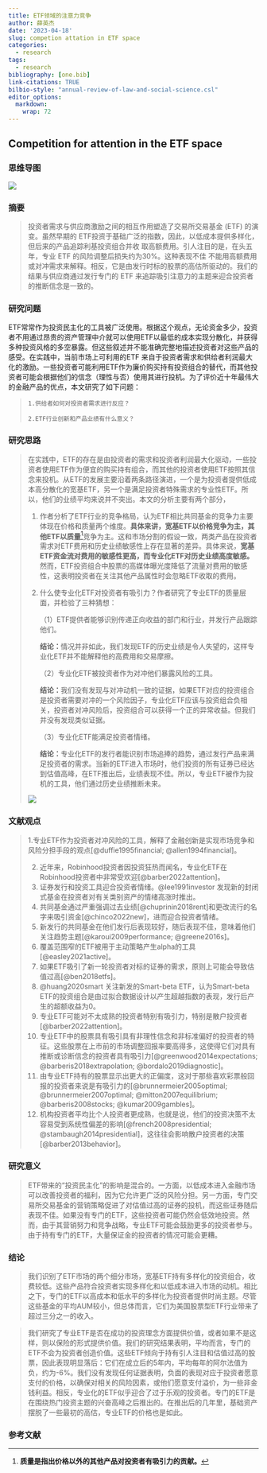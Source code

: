 ```yaml
---
title: ETF领域的注意力竞争
author: 薛英杰
date: '2023-04-18'
slug: competion attation in ETF space
categories:
  - research
tags:
  - research
bibliography: [one.bib]
link-citations: TRUE
bilbio-style: "annual-review-of-law-and-social-science.csl"
editor_options: 
  markdown: 
    wrap: 72
---
```


## Competition for attention in the ETF space

### 思维导图

![](images/1697197219595.png)

### 摘要

> 投资者需求与供应商激励之间的相互作用塑造了交易所交易基金 (ETF)
> 的演变。虽然早期的
> ETF投资于基础广泛的指数，因此，以低成本提供多样化，但后来的产品追踪利基投资组合并收
> 取高额费用。引人注目的是，在头五年，专业 ETF
> 的风险调整后损失约为30%。这种表现不佳
> 不能用高额费用或对冲需求来解释。相反，它是由发行时标的股票的高估所驱动的。我们的
> 结果与供应商通过发行专门的 ETF
> 来追踪吸引注意力的主题来迎合投资者的推断信念是一致的。

### 研究问题

ETF常常作为投资民主化的工具被广泛使用。根据这个观点，无论资金多少，投资者不用通过昂贵的资产管理中介就可以使用ETF以最低的成本实现分散化，并获得多种投资风格的多空暴露。但这些叙述并不能准确完整地描述投资者对这些产品的感受。在实践中，当前市场上可利用的ETF
来自于投资者需求和供给者利润最大化的激励。一些投资者可能利用ETF作为廉价购买持有投资组合的替代，而其他投资者可能会根据他们的信念（理性与否）使用其进行投机。为了评价近十年最伟大的金融产品的优点，本文研究了如下问题：

> `1.供给者如何对投资者需求进行反应？`
>
> `2.ETF行业创新和产品业绩有什么意义？`

### **研究思路**

> 在实践中，ETF的存在是由投资者的需求和投资者利润最大化驱动，一些投资者使用ETF作为便宜的购买持有组合，而其他的投资者使用ETF按照其信念来投机。从ETF的发展主要沿着两条路径演进，一个是为投资者提供低成本高分散化的宽基ETF，另一个是满足投资者特殊需求的专业性ETF。所以，他们的业绩平均来说并不突出。本文的分析主要有两个部分，
>
> 1.  作者分析了ETF行业的竞争格局，认为ETF相比共同基金的竞争力主要体现在价格和质量两个维度。**具体来讲，宽基ETF以价格竞争为主，其他ETF以质量**[^1]竞争为主。这和市场分割的假设一致，两类产品在投资者需求对ETF费用和历史业绩敏感性上存在显著的差异。具体来说，**宽基ETF资金流对费用的敏感性更高，而专业化ETF对历史业绩高度敏感。**然而，ETF投资组合中股票的高媒体曝光度降低了流量对费用的敏感性，这表明投资者在关注其他产品属性时会忽略ETF收取的费用。
>
> 2.  什么使专业化ETF对投资者有吸引力？作者研究了专业ETF的质量层面，并检验了三种猜想：
>
>     （1）ETF提供者能够识别传递正向收益的部门和行业，并发行产品跟踪他们。
>
>     **结论：**情况并非如此，我们发现ETF的历史业绩是令人失望的，这样专业化ETF并不能解释他的高费用和交易摩擦。
>
>     （2）专业化ETF被投资者作为对冲他们暴露风险的工具。
>
>     **结论：**我们没有发现与对冲动机一致的证据，如果ETF对应的投资组合是投资者需要对冲的一个风险因子，专业化ETF应该与投资组合负相关，投资者对冲风险后，投资组合可以获得一个正的异常收益。但我们并没有发现类似证据。
>
>     （3）专业化ETF能满足投资者情绪。
>
>     **结论：**专业化ETF的发行者能识别市场追捧的趋势，通过发行产品来满足投资者的需求。当新的ETF进入市场时，他们投资的所有证券已经达到估值高峰，在ETF推出后，业绩表现不佳。所以，专业ETF被作为投机的工具，他们通过历史业绩推断未来。
>
> ![](images/1697247300666.png)

[^1]: **质量是指出价格以外的其他产品对投资者有吸引力的贡献。**

### **文献观点**

> 1.专业ETF作为投资者对冲风险的工具，解释了金融创新是实现市场竞争和风险分担手段的观点[@duffie1995financial;
> @allen1994financial]。
>
> 2.  近年来，Robinhood投资者因投资狂热而闻名，专业化ETF在Robinhood投资者中非常受欢迎[@barber2022attention]。
> 3.  证券发行和投资工具迎合投资者情绪。@lee1991investor
>     发现新的封闭式基金在投资者对有关类别资产的情绪高涨时推出。
> 4.  共同基金通过严重强调过去业绩[@chuprinin2018rent]和更改流行的名字来吸引资金[@chinco2022new]，进而迎合投资者情绪。
> 5.  新发行的共同基金在他们发行后表现较好，随后表现不佳，意味着他们关注趋势主题[@karoui2009performance;
>     @greene2016s]。
> 6.  覆盖范围窄的ETF被用于主动策略产生alpha的工具[@easley2021active]。
> 7.  如果ETF吸引了新一轮投资者对标的证券的需求，原则上可能会导致估值过高[@ben2018etfs]。
> 8.  @huang2020smart 关注新发的Smart-beta ETF，认为Smart-beta
>     ETF的投资组合是由过拟合数据设计以产生超越指数的表现，发行后产生的超额收益为0。
> 9.  专业ETF可能对不太成熟的投资者特别有吸引力，特别是散户投资者[@barber2022attention]。
> 10. 专业ETF中的股票具有吸引具有非理性信念和非标准偏好的投资者的特征。这些股票在上市前的市场调整回报率要高得多，这使得它们对具有推断或诊断信念的投资者具有吸引力[@greenwood2014expectations;
>     @barberis2018extrapolation; @bordalo2019diagnostic]。
> 11. 由专业ETF持有的股票显示出更大的正偏度，这对于那些喜欢彩票般回报的投资者来说是有吸引力的[@brunnermeier2005optimal;
>     @brunnermeier2007optimal; @mitton2007equilibrium;
>     @barberis2008stocks; @kumar2009gambles]。
> 12. 机构投资者平均比个人投资者更成熟，也就是说，他们的投资决策不太容易受到系统性偏差的影响[@french2008presidential;
>     @stambaugh2014presidential]，这往往会影响散户投资者的决策[@barber2013behavior]。

### 研究意义

> ETF带来的“投资民主化”的影响是混合的。一方面，以低成本进入金融市场可以改善投资者的福利，因为它允许更广泛的风险分担。另一方面，专门交易所交易基金的营销策略促进了对估值过高的证券的投机，而这些证券随后表现不佳。如果没有专门的ETF，这些投资者可能仍然会低效地投资。然而，由于其营销努力和竞争战略，专业ETF可能会鼓励更多的投资者参与。由于持有专门的ETF，大量保证金的投资者的情况可能会更糟。

### 结论

> 我们识别了ETF市场的两个细分市场，宽基ETF持有多样化的投资组合，收费较低。这些产品符合投资者实现多样化和以低成本进入市场的动机。相比之下，专门的ETF以高成本和低水平的多样化为投资者提供时尚主题。尽管这些基金的平均AUM较小，但总体而言，它们为美国股票型ETF行业带来了超过三分之一的收入。

> 我们研究了专业ETF是否在成功的投资理念方面提供价值，或者如果不是这样，则以保险的形式提供价值。我们的研究结果表明，平均而言，专门的ETF不会为投资者创造价值。这些ETF倾向于持有引人注目和估值过高的股票，因此表现明显落后：它们在成立后的5年内，平均每年的阿尔法值为负，约为-6%。我们没有发现任何证据表明，负面的表现对应于投资者愿意支付的价格，以确保对相关的风险因素，或他们愿意支付溢价，为一些非金钱利益。相反，专业化的ETF似乎迎合了过于乐观的投资者。专门的ETF是在围绕热门投资主题的兴奋高峰之后推出的。在推出后的几年里，基础资产摆脱了一些最初的高估，专业ETF的价格也是如此。



### 参考文献
